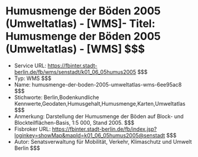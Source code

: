 # Humusmenge der Böden 2005 (Umweltatlas) - [WMS]- Titel: Humusmenge der Böden 2005 (Umweltatlas) - [WMS] $$$
- Service URL: https://fbinter.stadt-berlin.de/fb/wms/senstadt/k01_06_05humus2005 $$$
- Typ: WMS $$$
- Name: humusmenge-der-boden-2005-umweltatlas-wms-6ee95ac8 $$$
- Stichworte: Berlin,Bodenkundliche Kennwerte,Geodaten,Humusgehalt,Humusmenge,Karten,Umweltatlas $$$
- Anmerkung: Darstellung der Humusmenge der Böden auf Block- und Blockteilflächen-Basis, 1:5 000, Stand 2005. $$$
- Fisbroker URL: https://fbinter.stadt-berlin.de/fb/index.jsp?loginkey=showMap&mapId=k01_06_05humus2005@senstadt $$$
- Autor: Senatsverwaltung für Mobilität, Verkehr, Klimaschutz und Umwelt Berlin $$$
